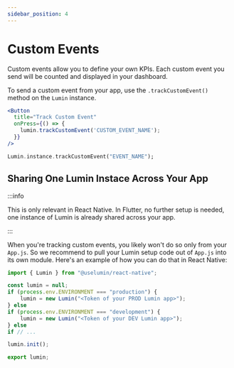 ```yaml
---
sidebar_position: 4
---
```



# Custom Events

Custom events allow you to define your own KPIs. Each custom event you send will be counted and displayed in your dashboard.

To send a custom event from your app, use the `.trackCustomEvent()` method on the `Lumin` instance.

<Tabs>
  <TabItem value="react-native" label="React Native">

```jsx
<Button
  title="Track Custom Event"
  onPress={() => {
    lumin.trackCustomEvent('CUSTOM_EVENT_NAME');
  }}
/>
```

  </TabItem>
  <TabItem value="flutter" label="Flutter">

```dart
Lumin.instance.trackCustomEvent("EVENT_NAME");
```

  </TabItem>
</Tabs>



## Sharing One Lumin Instace Across Your App

:::info

This is only relevant in React Native. In Flutter, no further setup is needed, one instance of Lumin is already shared across your app.

:::

When you're tracking custom events, you likely won't do so only from your `App.js`. So we recommend to pull your Lumin setup code out of `App.js` into its own module. Here's an example of how you can do that in React Native:

```javascript title="lumin.js"
import { Lumin } from "@uselumin/react-native";

const lumin = null;
if (process.env.ENVIRONMENT === "production") {
    lumin = new Lumin("<Token of your PROD Lumin app>");
} else 
if (process.env.ENVIRONMENT === "development") {
    lumin = new Lumin("<Token of your DEV Lumin app>");
} else
if // ...

lumin.init();

export lumin;
```
